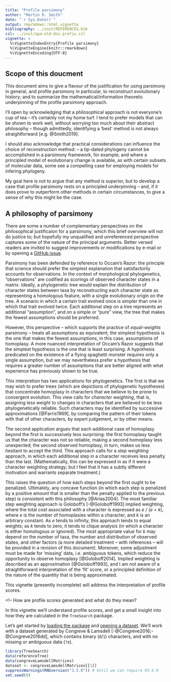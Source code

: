 ```yaml
---
title: "Profile parsimony"
author: "Martin R. Smith"
date: "`r Sys.Date()`"
output: rmarkdown::html_vignette
bibliography: ../inst/REFERENCES.bib
csl: ../inst/apa-old-doi-prefix.csl
vignette: >
  %\VignetteIndexEntry{Profile parsimony}
  %\VignetteEngine{knitr::rmarkdown}
  %\VignetteEncoding{UTF-8}
---
```


## Scope of this doucment

This document aims to give a flavour of the justification for using parsimony
in general, and profile parsimony in particular, to reconstruct evolutionary
history; and to summarize the mathematical/information theoretic underpinning
of the profile parsimony approach.

I'll open by acknowledging that a philosophical approach is not everyone's
cup of tea -- it's certainly not my home turf.
I tend to prefer models that can be shown to work well, without worrying too
much about their abstract philosophy -- though admittedly, identifying a
'best' method is not always straightforward [e.g. @Smith2019].

I should also acknowledge that practical considerations can influence the 
choice of reconstruction method: -- a tip-dated phylogeny cannot be accomplished
in a parsimony framework, for example; and where a principled model of
evolutionary change is available, as with certain subsets of molecular data,
some see a compelling case for employing models for infering phylogeny.

My goal here is not to argue that any method is superior, but to develop a case
that profile parsimony rests on a principled underpinning -- and, if it does
prove to outperform other methods in certain circumstances, to give a sense
of why this might be the case.


## A philosophy of parsimony

There are some a number of complementary perspectives on the philosophical
justificaion for a parsimony, which this brief overview will not do justice to;
but hopefully my unqualified and unreferenced perspective captures some of the
nature of the principal arguments.
Better versed readers are invited to suggest improvements or modifications
by e-mail or by opening a [GitHub issue](https://github.com/ms609/TreeSearch/issues/new/).

Parsimony has been defended by reference to Occam's Razor: the principle that
science should prefer the simplest explanation that satisfactorily accounts
for observations.  In the context of morphological phylogenetics, "observations"
are codified as scorings of observed character states in a matrix.
Ideally, a phylogenetic tree would explain the distribution of character states
between taxa by reconstructing each character state as representing a 
homologous feature, with a single evolutionary origin on the tree.
A scenario in which a certain trait evolved once is simpler than one in which
that trait evolved twice.
Each additional step on a tree represents an additional "assumption",
and on a simple or "pure" view, the tree that makes the fewest assumptions
should be preferred.

However, this perspective -- which supports the practice of *equal-weights*
parsimony -- treats all assumptions as equivalent; the simplest hypothesis
is the one that makes the fewest assumptions, in this case, assumptions 
of homoplasy.
A more nuanced interpretation of Occam's Razor suggests that the simplest
hypothesis is the one that is least surprising.  A hypothesis predicated
on the existence of a flying spaghetti monster requires only a single
assumption, but we may nevertheless prefer a hypothesis that requires a greater
number of assumptions that are better aligned with what experience has 
previously shown to be true.

This interpretion has two applications for phylogenetics.
The first is that we may wish to prefer trees (which are depictions of 
phylogenetic hypotheses) that concentrate homoplasy in characters that we
believe to be prone to convergent evolution.
This view calls for *character weighting*, that is, assigning less weight
to changes in characters that are believed to be less phylogenetically reliable.
Such characters may be identified by successive approximations [@Farris1969],
by comparing the pattern of their tokens with that of other characters,
by expert judgement, or by other means.

The second application argues that each additional case of homoplasy beyond
the first is successively less surprising: the first homoplasy taught us that
the character was not so reliable, making a second homoplasy less unexpected;
the second observed homoplasy, in turn, makes us less hesitant to accept the
third.  This approach calls for a *step weighting* approach, in which each
additional step in a character receives less penalty than the last.
(Mathematically, this can be expressed in as if it were a character weighting
strategy; but I feel that it has a subtly different motivation and warrants
separate treatment.)

This raises the question of how each steps beyond the first ought to be
penalized.  Ultimately, any concave function (in which each step is penalized
by a positive amount that is smaller than the penalty applied to the previous
step) is consistent with this philosophy [@Arias2004].
The most familiar step weighting approach is Goloboff's [-@Goloboff1993]
implied weighting, where the total cost associated with a character is expressed
as _e_ / (_e_ + _k_), where _e_ is the number of homoplasies within a character,
and _k_ is an arbitrary constant.  As _e_ tends to infinity, this approach tends
to equal weights; as _k_ tends to zero, it tends to clique analysis (in which
a character is either homologous or ignored).
The most appropriate value for _k_ may depend on the number of taxa, the number
and distribution of observed states, and other factors 
(a more detailed treatment -- with references -- will be provided in a revision
of this document).  Moreover, some adjustment must be made for 'missing' data,
i.e. ambiguous tokens, which reduce the opportunity to observe homoplasy
[@Goloboff2014].
Implied weighting is described as an approximation [@Goloboff1993], and I am not
aware of a straightforward interpretation of the 'fit' score, or a principled
definition of the nature of the quantity that is being approximated.











This vignette (presently incomplete) will address the interpretation of 
profile scores.

<!--
How are profile scores generated and what do they mean?



In this vignette we'll understand profile scores, and get a small insight 
into how they are calculated in the `TreeSearch` package.

Let's get started by [loading the package](getting-started.html) and
[opening a dataset](https://ms609.github.io/TreeTools/articles/load-data.html). 
We'll work with a dataset generated by Congreve & Lamsdell [-@Congreve2016;-@Congreve2016dd], which contains binary (`0`/`1`) characters,
and with no missing or ambiguous data (`?`s).

```r
library(TreeSearch)
data(referenceTree)
data(congreveLamsdellMatrices)
dataset <- congreveLamsdellMatrices[[1]]
suppressWarnings(RNGversion("3.5.0")) # Until we can require R3.6.0
set.seed(0)
```
